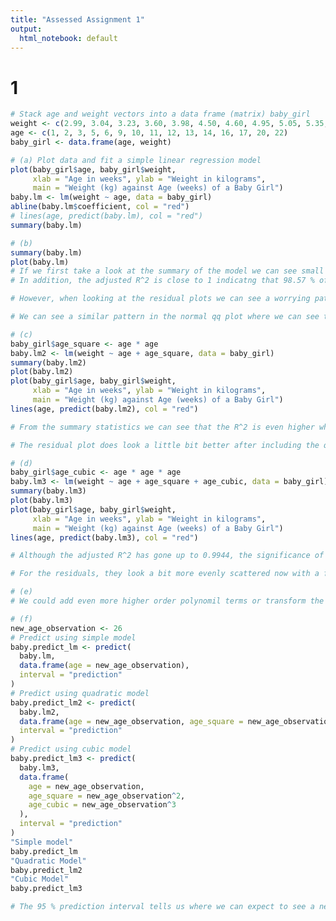 ```yaml
---
title: "Assessed Assignment 1"
output:
  html_notebook: default
---
```


# 1

```r
# Stack age and weight vectors into a data frame (matrix) baby_girl
weight <- c(2.99, 3.04, 3.23, 3.60, 3.98, 4.50, 4.60, 4.95, 5.05, 5.35, 5.62, 5.95, 6.09, 6.28, 6.69)
age <- c(1, 2, 3, 5, 6, 9, 10, 11, 12, 13, 14, 16, 17, 20, 22)
baby_girl <- data.frame(age, weight)
```

```r
# (a) Plot data and fit a simple linear regression model
plot(baby_girl$age, baby_girl$weight,
     xlab = "Age in weeks", ylab = "Weight in kilograms", 
     main = "Weight (kg) against Age (weeks) of a Baby Girl")
baby.lm <- lm(weight ~ age, data = baby_girl)
abline(baby.lm$coefficient, col = "red")
# lines(age, predict(baby.lm), col = "red")
summary(baby.lm)
```

```r
# (b)
summary(baby.lm)
plot(baby.lm)
# If we first take a look at the summary of the model we can see small p-values for both the intercept and the age variable, indicating that both terms are relevant and should be included in the model.
# In addition, the adjusted R^2 is close to 1 indicatng that 98.57 % of the total variance in the data can be explained from the fitted model. And add to that a high f-statistic score of 963 indicating that the model as a whole is a good fit.

# However, when looking at the residual plots we can see a worrying pattern. The residuals should ideally be scattered around on both sides of 0 and have a constant variance. From the residual plot, we can see that the residulas start off ok, but then follow an upward pattern where the residuals take on positive values before plunging back to high negative values in the very end.

# We can see a similar pattern in the normal qq plot where we can see that the distribution of the residuals departs to a certains degree from lineartiy indicating the residuals do not follow a symmetric shape of the normal distribution.
```
 

```r
# (c)
baby_girl$age_square <- age * age
baby.lm2 <- lm(weight ~ age + age_square, data = baby_girl)
summary(baby.lm2)
plot(baby.lm2)
plot(baby_girl$age, baby_girl$weight,
     xlab = "Age in weeks", ylab = "Weight in kilograms", 
     main = "Weight (kg) against Age (weeks) of a Baby Girl")
lines(age, predict(baby.lm2), col = "red")

# From the summary statistics we can see that the R^2 is even higher when including the age squared variable, although the p-value for the individual age sqaured variable is not as small (> 0.01) the intercept and the orignal age variable (both close to 0). We can also not that the F-statistic has decreased from 963 to 802 when adding the extra quadratic term. 

# The residual plot does look a little bit better after including the quadratic term as the residuals are more randomly scattered and with a fairly constant variance. The normal qq plot also indicate a slighly more normal distribution of the residuals. 
```


```r
# (d)
baby_girl$age_cubic <- age * age * age
baby.lm3 <- lm(weight ~ age + age_square + age_cubic, data = baby_girl)
summary(baby.lm3)
plot(baby.lm3)
plot(baby_girl$age, baby_girl$weight,
     xlab = "Age in weeks", ylab = "Weight in kilograms", 
     main = "Weight (kg) against Age (weeks) of a Baby Girl")
lines(age, predict(baby.lm3), col = "red")

# Although the adjusted R^2 has gone up to 0.9944, the significance of each individual term has decreased where the quadratic term now has a p-value > 0.05 indicating that we cannot reject the null-hypothesis for this variable. The cubic term is also not as significant with a p-value of 0.0192 which may not be low enough to reject the null hypothesis for the cubic term either. The overall p-value is very small and the F-statistic stay fairly high.

# For the residuals, they look a bit more evenly scattered now with a fairly constant variance. The normal qq plot has also changed, pushing the residuals closer the line, indicating a more normal distribution of the residuals.
```

```r
# (e)
# We could add even more higher order polynomil terms or transform the variables e.g. taking the log, to try and improve the model even more. However, this will make the model more complex and we may be at risk of overfitting the data. If we overfit the data, the model wil fail to generalize well when making predictions on unseen data.

```

```r
# (f)
new_age_observation <- 26
# Predict using simple model
baby.predict_lm <- predict(
  baby.lm,
  data.frame(age = new_age_observation),
  interval = "prediction"
)
# Predict using quadratic model
baby.predict_lm2 <- predict(
  baby.lm2,
  data.frame(age = new_age_observation, age_square = new_age_observation^2),
  interval = "prediction"
)
# Predict using cubic model
baby.predict_lm3 <- predict(
  baby.lm3,
  data.frame(
    age = new_age_observation,
    age_square = new_age_observation^2,
    age_cubic = new_age_observation^3
  ),
  interval = "prediction"
)
"Simple model"
baby.predict_lm
"Quadratic Model"
baby.predict_lm2
"Cubic Model"
baby.predict_lm3

# The 95 % prediction interval tells us where we can expect to see a new observation with the age variable set to 26. The prediction interval will always be wider than the confidence interval as the prediction interval takes into account the true error term. We can see that prediction interval for the cubic model is much wider than the other two, i.e. the cubic model has a high variance which may be due to overfitting.
```